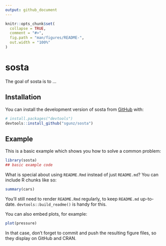 ```yaml
---
output: github_document
---
```


<!-- README.md is generated from README.Rmd. Please edit that file -->

```r
knitr::opts_chunk$set(
  collapse = TRUE,
  comment = "#>",
  fig.path = "man/figures/README-",
  out.width = "100%"
)
```

# sosta

<!-- badges: start -->
<!-- badges: end -->

The goal of sosta is to ...

## Installation

You can install the development version of sosta from [GitHub](https://github.com/) with:

``` r
# install.packages("devtools")
devtools::install_github("sgunz/sosta")
```

## Example

This is a basic example which shows you how to solve a common problem:

```r
library(sosta)
## basic example code
```

What is special about using `README.Rmd` instead of just `README.md`? You can include R chunks like so:

```r
summary(cars)
```

You'll still need to render `README.Rmd` regularly, to keep `README.md` up-to-date. `devtools::build_readme()` is handy for this.

You can also embed plots, for example:

```r
plot(pressure)
```

In that case, don't forget to commit and push the resulting figure files, so they display on GitHub and CRAN.
